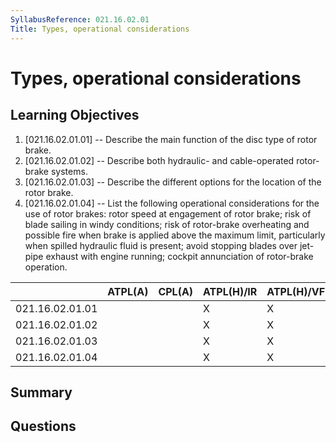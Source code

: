```yaml
---
SyllabusReference: 021.16.02.01
Title: Types, operational considerations
---
```


# Types, operational considerations

## Learning Objectives

1. [021.16.02.01.01] -- Describe the main function of the disc type of rotor
   brake.
2. [021.16.02.01.02] -- Describe both hydraulic- and cable-operated rotor-brake
   systems.
3. [021.16.02.01.03] -- Describe the different options for the location of the
   rotor brake.
4. [021.16.02.01.04] -- List the following operational considerations for the
   use of rotor brakes: rotor speed at engagement of rotor brake; risk of blade
   sailing in windy conditions; risk of rotor-brake overheating and possible
   fire when brake is applied above the maximum limit, particularly when spilled
   hydraulic fluid is present; avoid stopping blades over jet-pipe exhaust with
   engine running; cockpit annunciation of rotor-brake operation.

|                 | ATPL(A) | CPL(A) | ATPL(H)/IR | ATPL(H)/VFR | CPL(H) | IR  | CBIR(A) |
| --------------- | ------- | ------ | ---------- | ----------- | ------ | --- | ------- |
| 021.16.02.01.01 |         |        | X          | X           | X      |     |         |
| 021.16.02.01.02 |         |        | X          | X           | X      |     |         |
| 021.16.02.01.03 |         |        | X          | X           | X      |     |         |
| 021.16.02.01.04 |         |        | X          | X           | X      |     |         |

## Summary

## Questions
